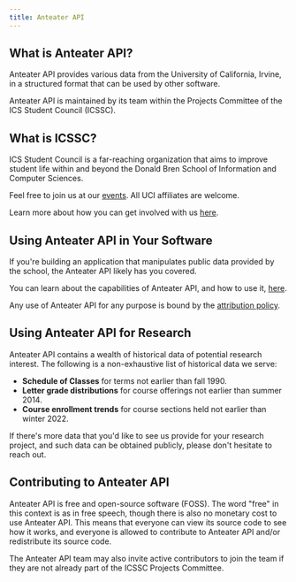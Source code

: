 ```yaml
---
title: Anteater API
---
```


## What is Anteater API?

Anteater API provides various data from the University of California, Irvine, in a structured format that can be used by other software.

Anteater API is maintained by its team within the Projects Committee of the ICS Student Council (ICSSC).

## What is ICSSC?

ICS Student Council is a far-reaching organization that aims to improve student life within and beyond the Donald Bren School of Information and Computer Sciences.

Feel free to join us at our [events](https://icssc.club/events). All UCI affiliates are welcome.

Learn more about how you can get involved with us [here](https://icssc.club/get-involved).

## Using Anteater API in Your Software

If you're building an application that manipulates public data provided by the school, the Anteater API likely has you covered.

You can learn about the capabilities of Anteater API, and how to use it, [here](/docs/developer/anteaterapi).

Any use of Anteater API for any purpose is bound by the [attribution policy](/docs/developer/anteaterapi/attribution-policy).

## Using Anteater API for Research

Anteater API contains a wealth of historical data of potential research interest. The following is a non-exhaustive list of historical data we serve:

- **Schedule of Classes** for terms not earlier than fall 1990.
- **Letter grade distributions** for course offerings not earlier than summer 2014.
- **Course enrollment trends** for course sections held not earlier than winter 2022.

If there's more data that you'd like to see us provide for your research project, and such data can be obtained publicly, please don't hesitate to reach out.

## Contributing to Anteater API

Anteater API is free and open-source software (FOSS). The word "free" in this context is as in free speech, though there is also no monetary cost to use Anteater API. This means that everyone can view its source code to see how it works, and everyone is allowed to contribute to Anteater API and/or redistribute its source code.

The Anteater API team may also invite active contributors to join the team if they are not already part of the ICSSC Projects Committee.

